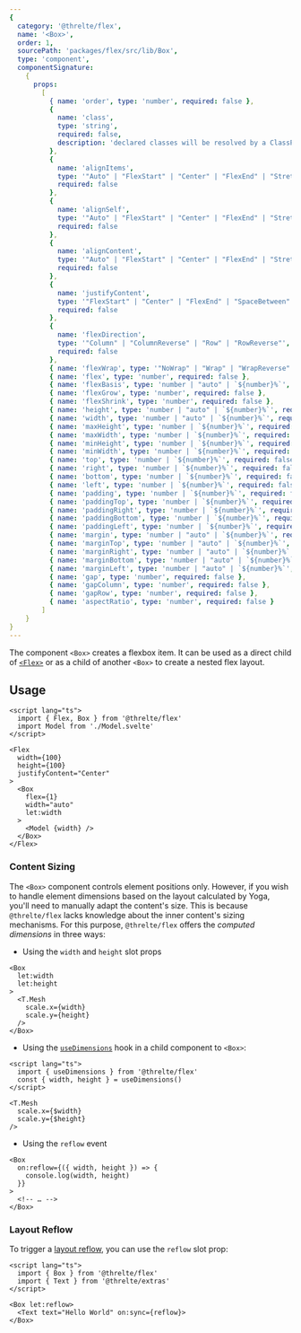 ```yaml
---
{
  category: '@threlte/flex',
  name: '<Box>',
  order: 1,
  sourcePath: 'packages/flex/src/lib/Box',
  type: 'component',
  componentSignature:
    {
      props:
        [
          { name: 'order', type: 'number', required: false },
          {
            name: 'class',
            type: 'string',
            required: false,
            description: 'declared classes will be resolved by a ClassParser declared on <Flex>'
          },
          {
            name: 'alignItems',
            type: '"Auto" | "FlexStart" | "Center" | "FlexEnd" | "Stretch" | "Baseline" | "SpaceBetween" | "SpaceAround"',
            required: false
          },
          {
            name: 'alignSelf',
            type: '"Auto" | "FlexStart" | "Center" | "FlexEnd" | "Stretch" | "Baseline" | "SpaceBetween" | "SpaceAround"',
            required: false
          },
          {
            name: 'alignContent',
            type: '"Auto" | "FlexStart" | "Center" | "FlexEnd" | "Stretch" | "Baseline" | "SpaceBetween" | "SpaceAround"',
            required: false
          },
          {
            name: 'justifyContent',
            type: '"FlexStart" | "Center" | "FlexEnd" | "SpaceBetween" | "SpaceAround" | "SpaceEvenly"',
            required: false
          },
          {
            name: 'flexDirection',
            type: '"Column" | "ColumnReverse" | "Row" | "RowReverse"',
            required: false
          },
          { name: 'flexWrap', type: '"NoWrap" | "Wrap" | "WrapReverse"', required: false },
          { name: 'flex', type: 'number', required: false },
          { name: 'flexBasis', type: 'number | "auto" | `${number}%`', required: false },
          { name: 'flexGrow', type: 'number', required: false },
          { name: 'flexShrink', type: 'number', required: false },
          { name: 'height', type: 'number | "auto" | `${number}%`', required: false },
          { name: 'width', type: 'number | "auto" | `${number}%`', required: false },
          { name: 'maxHeight', type: 'number | `${number}%`', required: false },
          { name: 'maxWidth', type: 'number | `${number}%`', required: false },
          { name: 'minHeight', type: 'number | `${number}%`', required: false },
          { name: 'minWidth', type: 'number | `${number}%`', required: false },
          { name: 'top', type: 'number | `${number}%`', required: false },
          { name: 'right', type: 'number | `${number}%`', required: false },
          { name: 'bottom', type: 'number | `${number}%`', required: false },
          { name: 'left', type: 'number | `${number}%`', required: false },
          { name: 'padding', type: 'number | `${number}%`', required: false },
          { name: 'paddingTop', type: 'number | `${number}%`', required: false },
          { name: 'paddingRight', type: 'number | `${number}%`', required: false },
          { name: 'paddingBottom', type: 'number | `${number}%`', required: false },
          { name: 'paddingLeft', type: 'number | `${number}%`', required: false },
          { name: 'margin', type: 'number | "auto" | `${number}%`', required: false },
          { name: 'marginTop', type: 'number | "auto" | `${number}%`', required: false },
          { name: 'marginRight', type: 'number | "auto" | `${number}%`', required: false },
          { name: 'marginBottom', type: 'number | "auto" | `${number}%`', required: false },
          { name: 'marginLeft', type: 'number | "auto" | `${number}%`', required: false },
          { name: 'gap', type: 'number', required: false },
          { name: 'gapColumn', type: 'number', required: false },
          { name: 'gapRow', type: 'number', required: false },
          { name: 'aspectRatio', type: 'number', required: false }
        ]
    }
}
---
```


The component `<Box>` creates a flexbox item. It can be used as a direct child
of [`<Flex>`](/docs/reference/flex/flex) or as a child of another `<Box>` to
create a nested flex layout.

## Usage

```svelte
<script lang="ts">
  import { Flex, Box } from '@threlte/flex'
  import Model from './Model.svelte'
</script>

<Flex
  width={100}
  height={100}
  justifyContent="Center"
>
  <Box
    flex={1}
    width="auto"
    let:width
  >
    <Model {width} />
  </Box>
</Flex>
```

### Content Sizing

The `<Box>` component controls element positions only. However, if you wish to
handle element dimensions based on the layout calculated by Yoga, you'll need to
manually adapt the content's size. This is because `@threlte/flex` lacks
knowledge about the inner content's sizing mechanisms. For this purpose,
`@threlte/flex` offers the _computed dimensions_ in three ways:

- Using the `width` and `height` slot props

```svelte
<Box
  let:width
  let:height
>
  <T.Mesh
    scale.x={width}
    scale.y={height}
  />
</Box>
```

- Using the [`useDimensions`](/docs/reference/flex/use-dimensions) hook in a child component to `<Box>`:

```svelte title="Child.svelte"
<script lang="ts">
  import { useDimensions } from '@threlte/flex'
  const { width, height } = useDimensions()
</script>

<T.Mesh
  scale.x={$width}
  scale.y={$height}
/>
```

- Using the `reflow` event

```svelte
<Box
  on:reflow={({ width, height }) => {
    console.log(width, height)
  }}
>
  <!-- … -->
</Box>
```

### Layout Reflow

To trigger a [layout reflow](/docs/reference/flex/flex#layout-reflow), you can use the `reflow` slot prop:

```svelte
<script lang="ts">
  import { Box } from '@threlte/flex'
  import { Text } from '@threlte/extras'
</script>

<Box let:reflow>
  <Text text="Hello World" on:sync={reflow}>
</Box>
```
